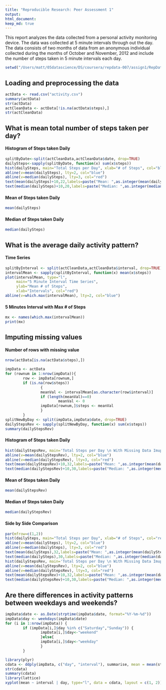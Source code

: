 ```yaml
---
title: "Reproducible Research: Peer Assessment 1"
output: 
html_document:
keep_md: true
---
```


This report analyzes the data collected from a personal activity monitoring device. The data was collected at 5 minute intervals through out the day. The data consists of two months of data from an anonymous individual collected during the months of October and November, 2012 and include the number of steps taken in 5 minute intervals each day.

```r
setwd("/Users/matt/05datascience/DS/coursera/repdata-007/assign1/RepData_PeerAssessment1")
```

## Loading and preprocessing the data
```r
actData <- read.csv("activity.csv")
summary(actData)
str(actData)
actCleanData <- actData[!is.na(actData$steps),]
str(actCleanData)
```
## What is mean total number of steps taken per day?
#### Histogram of Steps taken Daily
```r
splitByDate<-split(actCleanData,actCleanData$date, drop=TRUE)  
dailySteps<-sapply(splitByDate, function(x) sum(x$steps))  
hist(dailySteps, main="Total Steps per Day", xlab="# of Steps", col="blue")
abline(v=mean(dailySteps), lty=2, col="blue")  
abline(v=median(dailySteps), lty=3, col="red")  
text(mean(dailySteps)+10,22,labels=paste("Mean: ",as.integer(mean(dailySteps))), pos=4, col="black")  
text(median(dailySteps)+10,20,labels=paste("Median: ",as.integer(median(dailySteps))), pos=4, col="black")  
```

#### Mean of Steps taken Daily
```r
mean(dailySteps)                
```
#### Median of Steps taken Daily
```r
median(dailySteps)                    
```
## What is the average daily activity pattern?
#### Time Series
```r
splitByInterval <- split(actCleanData,actCleanData$interval, drop=TRUE)     
intervalMean <- sapply(splitByInterval, function(x) mean(x$steps))
plot(intervalMean, type="l",  
     main="5 Minute Interval Time Series", 
     ylab="Mean # of Steps", 
     xlab="Intervals", col="red")                          
abline(v=which.max(intervalMean), lty=2, col="blue")                   
```

#### 5 Minutes Interval with Max # of Steps 
```r
mx <- names(which.max(intervalMean))
print(mx)
```
## Imputing missing values

#### Number of rows with missing value
```r
nrow(actData[is.na(actData$steps),])
```

```r
impData <- actData
for (rownum in 1:nrow(impData)){
        row <- impData[rownum,]
        if (is.na(row$steps))
                {
                meanVal <- intervalMean[as.character(row$interval)]
                if (length(meanVal)==0)
                        meanVal <- 0
                impData[rownum,]$steps <- meanVal
                } 
        }
splitNewByDay <- split(impData,impData$date, drop=TRUE)                  
dailyStepsRev <- sapply(splitNewByDay, function(x) sum(x$steps))   
summary(dailyStepsRev)
```
#### Histogram of Steps taken Daily
```r
hist(dailyStepsRev, main='Total Steps per Day \n With Missing Data Imupted', xlab="# of Steps", col="blue")
abline(v=mean(dailyStepsRev), lty=2, col="blue")  
abline(v=median(dailyStepsRev), lty=3, col="red")  
text(mean(dailyStepsRev)+10,32,labels=paste("Mean: ",as.integer(mean(dailyStepsRev))), pos=4, col="black")  
text(median(dailyStepsRev)+10,30,labels=paste("Median: ",as.integer(median(dailyStepsRev))), pos=4, col="black")  
```

#### Mean of Steps taken Daily
```r
mean(dailyStepsRev)                
```
#### Median of Steps taken Daily
```r
median(dailyStepsRev)                    
```
#### Side by Side Comparison
```r
par(mfrow=c(1,2))
hist(dailySteps, main="Total Steps per Day", xlab="# of Steps", col="red", ylim=c(0,35))
abline(v=mean(dailySteps), lty=2, col="blue")  
abline(v=median(dailySteps), lty=3, col="red")  
text(mean(dailySteps),32,labels=paste("Mean: ",as.integer(mean(dailySteps))), pos=4, col="black")  
text(median(dailySteps),30,labels=paste("Median: ",as.integer(median(dailySteps))), pos=4, col="black")  
hist(dailyStepsRev, main='Total Steps per Day \n With Missing Data Imupted', xlab="# of Steps", col="red")
abline(v=mean(dailyStepsRev), lty=2, col="blue")  
abline(v=median(dailyStepsRev), lty=3, col="red")  
text(mean(dailyStepsRev)+10,32,labels=paste("Mean: ",as.integer(mean(dailyStepsRev))), pos=4, col="black")  
text(median(dailyStepsRev)+10,30,labels=paste("Median: ",as.integer(median(dailyStepsRev))), pos=4, col="black")  
```

## Are there differences in activity patterns between weekdays and weekends?
```r
impData$date <- as.Date(strptime(impData$date, format="%Y-%m-%d"))
impData$day <- weekdays(impData$date)
for (i in 1:nrow(impData)) {
        if (impData[i,]$day %in% c("Saturday","Sunday")) { 
                impData[i,]$day<-"weekend"  
                }else{
                impData[i,]$day<-"weekday" 
                }
        }

library(plyr)
cdata <- ddply(impData, c("day", "interval"), summarise, mean = mean(steps) )
str(cdata)
summary(cdata)
library(lattice)
xyplot(mean ~ interval | day, type="l", data = cdata, layout = c(1, 2))
```